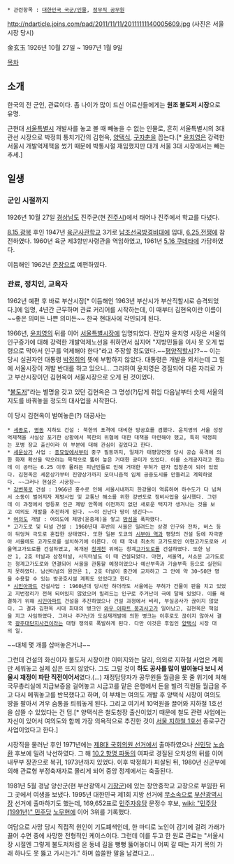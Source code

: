  * 관련항목 : [[대한민국 국군/인물]], [[정무직 공무원]]

http://ndarticle.joins.com/pad/2011/11/11/20111111140005609.jpg
(사진은 서울시장 당시)

金玄玉
1926년 10월 27일 ~ 1997년 1월 9일

[[목차]]
== 소개 ==
한국의 전 군인, 관료이다.
좀 나이가 많이 드신 어르신들에게는 '''원조 불도저 시장'''으로 유명.

근현대 [[서울특별시]] 개발사를 놓고 볼 때 빼놓을 수 없는 인물로, 흔히 서울특별시의 3대 관선 시장으로 박정희 통치기간의 김현옥, [[양택식]], [[구자춘]]을 꼽는다.[* [[윤치영]]은 강력한 서울시 개발억제책을 썼기 때문에 박통시절 재임했지만 대개 서울 3대 시장에서는 빼는 추세.]

== 일생 ==
=== 군인 시절까지 ===
1926년 10월 27일 [[경상남도]] 진주군(현 [[진주시]])에서 태어나 진주에서 학교를 다녔다. 

[[8.15 광복]] 후인 1947년 [[육군사관학교]] 3기로 [[남조선국방경비대]]에 입대, [[6.25 전쟁]]에 참전하였다. 1960년 육군 제3항만사령관을 역임하였고, 1961년 [[5.16 쿠데타]]에 가담하였다. 

이듬해인 1962년 [[준장]]으로 예편하였다.

=== 관료, 정치인, 교육자 ===
1962년 예편 후 바로 부산시장[* 이듬해인 1963년 부산시가 부산직할시로 승격되었다.]에 임명, 4년간 근무하며 관료 커리어를 시작하는데, 이 때부터 김현옥이란 이름이 ~~좋은 의미든 나쁜 의미든~~ 한국 현대사에 각인되게 된다.

1966년, [[윤치영]]의 뒤를 이어 [[서울특별시장]]에 임명되었다. 전임자 윤치영 시장은 서울의 인구증가에 대해 강력한 개발억제노선을 취하면서 심지어 "지방민들을 이사 못 오게 법령으로 막아서 인구를 억제해야 한다"라고 주장할 정도였다.~~[[평양직할시]]??~~ 이는 당시 실권자인 대통령 [[박정희]]의 뜻에 부합하지 않았다. 대통령은 개발을 외치는데 그 밑에 서울시장이 개발 반대를 하고 있으니... 그리하여 윤치영은 경질되어 다른 자리로 가고 부산시장이던 김현옥이 서울시장으로 오게 된 것이었다.

"[[불도저]]"라는 별명을 갖고 있던 김현옥은 그 명성(?)답게 취임 다음날부터 숫제 서울의 지도를 바꿔놓을 정도의 대사업을 시작한다. 

이 당시 김현옥이 벌여놓은(?) 대공사는 

 * [[세종로]], [[명동]] 지하도 건설 : 북한의 포격에 대비한 방공호를 겸했다. 윤치영의 서울 성장억제책을 사실상 포기한 상황에서 북한의 위협에 대한 대책을 마련해야 했고, 특히 박정희는 포병 장교 출신이라 이 부분에 대해 관심이 깊었다고 한다.
 * [[세운상가]] 사업 : [[종묘]]앞에서부터 중구 필동까지, 일제가 태평양전쟁 당시 공습 폭격에 의한 화재 확산을 막으려는 목적으로 뚫어 놓은 거대한 공터가 있었다. 이를 소개공지라고 했는데 이 공터는 6.25 이후 몰려든 피난민들로 인해 거대한 무허가 판자 집창촌이 되어 있었다. 김현옥은 세운상가부터 진양상가까지 모더니즘적 입체 공중도시를 만들려고 계획하였다. ~~그러나 현실은 시궁창~~
 * [[강변북로]] 건설 : 1966년 홍수로 인해 서울시내까지 한강물이 역류하여 하수도가 다 넘쳐서 소동이 벌어지자 제방사업 및 교통난 해소를 위한 강변도로 정비사업을 실시했다. 그런데 이 과정에서 영등포 인근 제방 안쪽에 이전까지 없던 새로운 택지가 생겨나는 것을 보고 여의도 개발을 추진하게 된다. ~~야 신난다 땅이 생긴다~~
 * [[여의도]] 개발 : 여의도에 제방(윤중제)을 쌓고 [[밤섬]]을 폭파했다.
 * 고가도로 및 터널 건설 : 1960년대 후반의 서울은 밀려드는 상경 인구와 전차, 버스 등이 뒤엉켜 극도로 혼잡한 상태였다. 또한 일본 도쿄의 [[시부야 역]]과 평양의 건설 등에 자극받아 서울에도 고가도로를 설치하기에 이른다. 이 때 국내 최초의 고가도로인 아현고가도로와 서울역고가도로를 건설하였고, 복개된 [[청계천]] 위에는 청계[[고가차도|고가도로]]를 건설하였다. 또한 남산 1, 2호 터널과 삼청터널, 사직터널도 이 때 건설되었다. 아현, 서울역, 서소문 고가도로는 청계고가도로와 연결되어 서울을 관통할 예정이었으나 예산부족과 기술부족 등으로 실현되지 못하였다. 남산터널의 원안은 1, 2호 터널이 중간에 교차하고 그 안에 약 30~50만 명을 수용할 수 있는 방공호시설 계획도 있었다고 한다.
 * [[시민아파트]] 건설사업 : 1960년대 당시만 하더라도 서울에는 무허가 건물이 판을 치고 있었고 지번정리가 전혀 되어있지 않았으며 밀려드는 인구로 주거난이 극에 달해 있었다. 이를 해결하기 위해 [[시민아파트]] 건설을 추진하였으나 건설 과정에서 비리, 부실공사가 끊이지 않았다. 그 결과 김현옥 시대 최대의 병크인 [[와우 아파트 붕괴사고]]가 일어났고, 김현옥은 책임을 지고 사임하였다. 그러나 주거난과 도심재개발에 의한 병크는 이후로도 끊이지 않아서 결국 [[광주대단지사건]]이라는 대형 쟁의로 폭발하게 된다. 다만 이것은 후임인 [[양택식]] 시장 대의 일.

~~대체 몇 개를 삽떠놓은거냐~~ 

그런데 건설의 화신이자 불도저 시장이란 이미지와는 달리, 의외로 지하철 사업은 계획만 세워놓고 실제 삽은 뜨지 않았다. 그도 그럴 것이 '''하도 공사를 많이 벌여놓다 보니 서울시 재정이 파탄 직전이어서'''였다.(...) 재정담당자가 공무원들 월급을 못 줄 위기에 처해 국무총리실에 지급보증을 걸어놓고 시금고를 맡은 은행에서 돈을 빌려 직원들 월급을 주고 다시 메꿔놓고를 반복했다고 하며, 이 부채는 여의도 개발 후 양택식 시장이 여의도 땅을 팔아서 겨우 숨통을 틔워놓게 된다. 그리고 여기서 10억원을 끌어와 지하철 1호선을 삽뜰 수 있었다는 건 덤.[* 양택식은 철도청장 출신이었기 때문에 철도 관련 사업에는 자신이 있어서 여의도와 함께 가장 의욕적으로 추진한 것이 [[서울 지하철 1호선]] 종로구간 사업이었다고 한다.]

시장직을 물러난 후인 1971년에는 [[제8대 국회의원 선거]]에서 출마하였으나 [[신민당(1967년)|신민당]] [[노승환]] 후보에 밀려 낙선하였다. 그 해 [[10.2 항명 파동]]의 여파로 경질된 오치성의 뒤를 이어 내무부 장관으로 복귀, 1973년까지 있었다. 이후 박정희가 피살된 뒤, 1980년 신군부에 의해 관료형 부정축재자로 몰리게 되어 중앙 정계에서는 축출된다. 

1981년 5월 경남 양산군(현 부산광역시 [[기장군]])에 있는 장안중학교 교장으로 부임한 뒤 그 곳에서 여생을 보냈다. 1995년 대한민국 제1회 지방 선거에 [[무소속]]으로 [[부산광역시]]장 선거에 출마하기도 했는데, 169,652표로 [[민주자유당]] 문정수 후보, [[wiki: "민주당(1991년)" 민주당]] [[노무현]]에 이어 3위를 기록했다.

여담으로 사망 당시 직접적 원인이 기도폐색인데, 한 마디로 노인이 감기에 걸려 가래가 끓어 수면 중에 사망한 전형적인 케이스이다. 그런데 이를 두고 한 원로 관료는 "서울시장 시절엔 그렇게 불도저처럼 온 동네 길을 뻥뻥 뚫어놓더니 어찌 갈 때는 자기 목의 가래 하나도 못 뚫고 가시는가." 하며 씁쓸한 말을 남겼다고...

